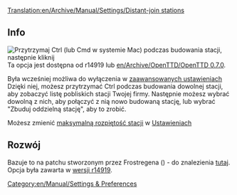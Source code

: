 [[Translation:en/Archive/Manual/Settings/Distant-join stations]]


[[Category:en/Manual/Settings & Preferences]]
==Info==
[[File:pl/Manual/Join station leftclick.png|thumb|Przytrzymaj Ctrl (lub Cmd w systemie Mac) podczas budowania stacji, następnie kliknij]]
Ta opcja jest dostępna od r14919 lub [[en/Archive/OpenTTD/OpenTTD 0.7.0]].

Była wcześniej możliwa do wyłączenia w [[pl/Archive/Manual/Settings/Zaawansowane ustawienia|zaawansowanych ustawieniach]]
Dzięki niej, możesz przytrzymać Ctrl podczas budowania dowolnej stacji, aby zobaczyć listę pobliskich stacji Twojej firmy. Następnie możesz wybrać dowolną z nich, aby połączyć z nią nowo budowaną stację, lub wybrać "Zbuduj oddzielną stację", aby to zrobić.

Możesz zmienić [[pl/Archive/Unmapped/Ustawienia/Ograniczenia|maksymalną rozpiętość stacji]] w [[pl/Archive/Manual/Settings/Ustawienia|Ustawieniach]]

==Rozwój==
Bazuje to na patchu stworzonym przez Frostregena ({{en/Flyspray|2291}}) - do znalezienia [http://www.tt-forums.net/viewtopic.php?f=33&t=30960 tutaj]. Opcja była zawarta w [http://hg.openttd.org/openttd/trunk.hg/rev/a469f573bfaa wersji r14919].
